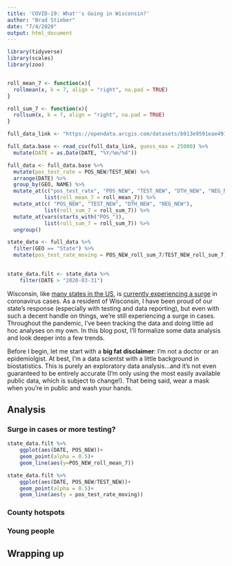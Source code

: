```yaml
---
title: 'COVID-19: What''s Going in Wisconsin?'
author: "Brad Stieber"
date: "7/4/2020"
output: html_document
---
```


```r
library(tidyverse)
library(scales)
library(zoo)   


roll_mean_7 <- function(x){
  rollmean(x, k = 7, align = "right", na.pad = TRUE)
}

roll_sum_7 <- function(x){
  rollsum(x, k = 7, align = "right", na.pad = TRUE)
}
```

```r
full_data_link <- "https://opendata.arcgis.com/datasets/b913e9591eae4912b33dc5b4e88646c5_10.csv"

full_data.base <- read_csv(full_data_link, guess_max = 25000) %>%
  mutate(DATE = as.Date(DATE, "%Y/%m/%d"))

full_data <- full_data.base %>%
  mutate(pos_test_rate = POS_NEW/TEST_NEW) %>%
  arrange(DATE) %>%
  group_by(GEO, NAME) %>%
  mutate_at(c("pos_test_rate", "POS_NEW", "TEST_NEW", "DTH_NEW", "NEG_NEW"),
            list(roll_mean_7 = roll_mean_7)) %>%
  mutate_at(c( "POS_NEW", "TEST_NEW", "DTH_NEW", "NEG_NEW"),
            list(roll_sum_7 = roll_sum_7)) %>%
  mutate_at(vars(starts_with("POS_")),
            list(roll_sum_7 = roll_sum_7)) %>%
  ungroup()
```

```r
state_data <- full_data %>%
  filter(GEO == "State") %>%
  mutate(pos_test_rate_moving = POS_NEW_roll_sum_7/TEST_NEW_roll_sum_7)
  

state_data.filt <- state_data %>%
    filter(DATE > "2020-03-31")
```


Wisconsin, like [many states in the US](https://www.cbsnews.com/video/coronavirus-cases-surge-in-40-states-as-us-braces-for-holiday-weekend/), is [currently experiencing a surge](https://madison.com/wsj/news/local/health-med-fit/surge-of-wisconsin-covid-19-cases-in-young-adults-concerns-officials/article_2afc84c8-bcce-59be-aadb-08ba68e95767.html) in coronavirus cases. As a resident of Wisconsin, I have been proud of our state's response (especially with testing and data reporting), but even with such a decent handle on things, we're still experiencing a surge in cases. Throughout the pandemic, I've been tracking the data and doing little ad hoc analyses on my own. In this blog post, I'll formalize some data analysis and look deeper into a few trends.

Before I begin, let me start with a __big fat disclaimer__: I'm not a doctor or an epidemiolgist. At best, I'm a data scientst with a little background in biostatistics. This is purely an exploratory data analysis...and it's not even guaranteed to be entirely accurate (I'm only using the most easily available public data, which is subject to change!). That being said, wear a mask when you're in public and wash your hands.


## Analysis

### Surge in cases or more testing?

```r
state_data.filt %>%
    ggplot(aes(DATE, POS_NEW))+
    geom_point(alpha = 0.5)+
    geom_line(aes(y=POS_NEW_roll_mean_7))
```


```r
state_data.filt %>%
    ggplot(aes(DATE, POS_NEW/TEST_NEW))+
    geom_point(alpha = 0.5)+
    geom_line(aes(y = pos_test_rate_moving))
```



### County hotspots


### Young people

## Wrapping up







